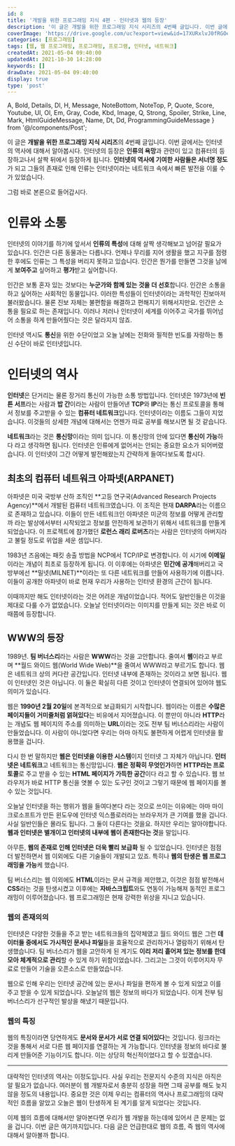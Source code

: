 ```yaml
---
id: 8
title: '개발을 위한 프로그래밍 지식 4편 - 인터넷과 웹의 등장'
description: '이 글은 개발을 위한 프로그래밍 지식 시리즈의 4번째 글입니다. 이번 글에서는 인터넷의 역사에 대해서 알아봅시다. 인터넷의 등장은 인류의 욕망과 관련이 있고 컴퓨터의 등장하고나서 살짝 뒤에서 등장하게 됩니다. 인터넷의 역사에 기여한 사람들은 서너명 정도가 되고 그들의 존재로 인해 인류는 인터넷이라는 네트워크 속에서 빠른 발전을 이룰 수가 있었습니다. 그럼 바로 본론으로 들어갑시다. 인터넷의 이야기를 하기에 앞서서 인류의 특성에 대해 살짝 생각해보고 넘어갈 필요가 있습니다. 인간은 다른 동물과는 다릅니다. 언제나 무리를 지어 생활을 했고 지구를 점령한 후에도 인류는 그 특성을 버리지 못하고 있습니다. 인간은 뭔가를 만들면 그것을 남에게 보여주고 싶어하고 평가받고 싶어합니다.'
coverImage: 'https://drive.google.com/uc?export=view&id=17XURxlvJ0fRGOeGkjgmsJX1892q-m-Pe'
categories: [프로그래밍]
tags: [웹, 웹 프로그래밍, 프로그래밍, 프로그램, 인터넷, 네트워크]
createdAt: 2021-05-04 09:40:00
updatedAt: 2021-10-30 14:28:00
keywords: []
drawDate: 2021-05-04 09:40:00
display: true
type: 'post'
---
```


  A, Bold, Details, Dl, H, Message, NoteBottom, NoteTop, P,
  Quote, Score, Youtube, Ul, Ol, Em, Gray, Code, Kbd, Image,
  Q, Strong, Spoiler, Strike, Line, Mark, HtmlGuideMessage, Name,
  Dt, Dd, ProgrammingGuideMessage
} from '@/components/Post';

<ProgrammingGuideMessage />

이 글은 **개발을 위한 프로그래밍 지식 시리즈**의 4번째 글입니다. 이번 글에서는 인터넷의 역사에 대해서 알아봅시다. 인터넷의 등장은 **인류의 욕망**과 관련이 있고 컴퓨터의 등장하고나서 살짝 뒤에서 등장하게 됩니다. **인터넷의 역사에 기여한 사람들은 서너명 정도**가 되고 그들의 존재로 인해 인류는 인터넷이라는 네트워크 속에서 빠른 발전을 이룰 수가 있었습니다.

그럼 바로 본론으로 들어갑시다.

# 인류와 소통
인터넷의 이야기를 하기에 앞서서 **인류의 특성**에 대해 살짝 생각해보고 넘어갈 필요가 있습니다. 인간은 다른 동물과는 다릅니다. 언제나 무리를 지어 생활을 했고 지구를 점령한 후에도 인류는 그 특성을 버리지 못하고 있습니다. 인간은 뭔가를 만들면 그것을 남에게 **보여주고** 싶어하고 **평가**받고 싶어합니다.

인간은 보통 혼자 있는 것보다는 **누군가와 함께 있는 것을 더 선호**합니다. 인간은 소통을 하고 싶어하는 사회적인 동물입니다. 이러한 특성들이 인터넷이라는 과학적인 진보마저 불러왔습니다. 물론 진보 자체는 불편함을 해결하고 편해지기 위해서지만요. 인간은 소통을 필요로 하는 존재입니다. 이러나 저러나 인터넷이 세계를 이어주고 국가를 뛰어넘어 소통을 하게 만들어줬다는 것은 달라지지 않죠.

인터넷 역시도 **통신**을 위한 수단이었고 오늘 날에는 전화와 필적한 빈도를 자랑하는 통신 수단이 바로 인터넷입니다.

# 인터넷의 역사
**인터넷**은 단거리는 물론 장거리 통신이 가능한 소통 방법입니다. 인터넷은 1973년에 **빈튼 서프**라는 사람과 **밥 간**이라는 사람이 만들어낸 **TCP**와 **IP**라는 통신 프로토콜을 통해서 정보를 주고받을 수 있는 **컴퓨터 네트워크**입니다. 인터넷이라는 이름도 그들이 지었습니다. 이것들의 상세한 개념에 대해서는 언젠가 따로 공부를 해보시면 될 것 같습니다.

**네트워크**라는 것은 **통신망**이라는 의미 입니다. 이 통신망의 안에 있다면 **통신이 가능**하다 라고 생각하면 됩니다. 인터넷은 인류에게 없어서는 안되는 중요한 요소가 되어버렸습니다. 이 인터넷이 그간 어떻게 발전해왔는지 간략하게 들여다보도록 합시다.

## 최초의 컴퓨터 네트워크 아파넷(ARPANET)
아파넷은 미국 국방부 산하 조직인 **고등 연구국(Advanced Research Projects Agency)**에서 개발된 컴퓨터 네트워크였습니다. 이 조직은 현재 **DARPA**라는 이름으로 존재하고 있습니다. 이들이 만든 네트워크인 아파넷은 미군의 정보를 어떻게 관리할까 라는 발상에서부터 시작되었고 정보를 안전하게 보관하기 위해서 네트워크를 만들게 되었습니다. 이 프로젝트에 참가했던 **로런스 래리 로버츠**라는 사람은 인터넷의 아버지라고 불릴 정도로 위업을 세운 셈입니다.

1983년 즈음에는 패킷 송출 방법을 NCP에서 TCP/IP로 변경합니다. 이 시기에 **이메일**이라는 개념이 최초로 등장하게 됩니다. 이 이후에는 아파넷은 **민간에 공개**해버리고 국방부에선 **밀넷(MILNET)**이라는 또 다른 네트워크를 만들어 사용하기에 이릅니다. 이들이 공개한 아파넷이 바로 현재 우리가 사용하는 인터넷 환경의 근간이 됩니다.

이때까지만 해도 인터넷이라는 것은 어려운 개념이었습니다. 적어도 일반인들은 이것을 제대로 다룰 수가 없었습니다. 오늘날 인터넷이라는 이미지를 만들게 되는 것은 바로 이 때쯤에 등장합니다.

## WWW의 등장
1989년. **팀 버너스리**라는 사람은 **WWW**라는 것을 고안합니다. 줄여서 **웹**이라고 부르며 **월드 와이드 웹(World Wide Web)**을 줄여서 WWW라고 부르기도 합니다. 웹은 네트워크 상의 커다란 공간입니다. 인터넷 내부에 존재하는 것이라고 보면 됩니다. 웹이 인터넷인 것은 아닙니다. 이 둘은 확실히 다른 것이고 인터넷이 연결되어 있어야 웹도 의미가 있습니다.

웹은 **1990년 2월 20일**에 본격적으로 보급화되기 시작합니다. 웹이라는 이름은 **수많은 페이지들이 거미줄처럼 얽혀있다**는 비유에서 지어졌습니다. 이 뿐만이 아니라 **HTTP**라는 개념도 웹 페이지의 주소를 의미하는 **URL**이라는 것도 전부 팀 버너스리라는 사람이 만들었습니다. 이 사람이 아니었다면 우리는 아마 아직도 불편하게 어렵게 인터넷을 활용했을 겁니다.

다시 한 번 말하지만 **웹은 인터넷을 이용한 시스템**이지 인터넷 그 자체가 아닙니다. **인터넷은 네트워크**고 네트워크는 통신망입니다. **웹은 정확히 무엇인가**하면 **HTTP라는 프로토콜**로 주고 받을 수 있는 **HTML 페이지가 가득한 공간**이다 라고 할 수 있습니다. 웹 브라우저가 바로 HTTP 통신을 엿볼 수 있는 도구인 것이고 그렇기 때문에 웹 페이지를 볼 수 있는 것입니다.

오늘날 인터넷을 하는 행위가 웹을 들여다본다 라는 것으로 쓰이는 이유에는 아마 마이크로소프트가 만든 윈도우에 인터넷 익스플로러라는 브라우저가 큰 기여를 했을 겁니다. 사실 일반인들은 몰라도 됩니다. 그 둘이 다른다는 것을요. 하지만 우리는 알아야합니다. **웹과 인터넷은 별개이고 인터넷의 내부에 웹이 존재한다는 것**을 말입니다.

아무튼, **웹의 존재로 인해 인터넷은 더욱 빨리 보급화** 될 수 있었습니다. 인터넷은 점점 더 발전하면서 웹 이외에도 다른 기술들이 개발되고 있죠. 특히나 **웹의 탄생은 웹 프로그래밍을 가능**케 했습니다.

팀 버너스리는 웹 이외에도 **HTML**이라는 문서 규격을 제안했고, 이것은 점점 발전해서 **CSS**라는 것을 탄생시켰고 이후에는 **자바스크립트**와도 연동이 가능해져 동적인 프로그래밍이 이루어졌습니다. 웹 프로그래밍은 현재 강력한 위상을 지니고 있습니다.

### 웹의 존재의의
인터넷은 다양한 것들을 주고 받는 네트워크들의 집약체였고 월드 와이드 웹은 그런 **데이터들 중에서도 가시적인 문서나 파일**들을 효율적으로 관리하거나 열람하기 위해서 탄생했습니다. 팀 버너스리가 웹을 고안하게 된 계기도 **이리 저리 흩어져 있는 정보를 한데모아 체계적으로 관리**할 수 있게 하기 위함이었습니다. 그리고는 그것이 이루어지자 무료로 만들어 기술을 오픈소스로 만들었습니다.

웹으로 인해 우리는 인터넷 공간에 있는 문서나 파일을 편하게 볼 수 있게 되었고 이를 주고 받을 수 있게 되었습니다. 오늘날의 웹은 정보의 바다가 되었습니다. 이게 전부 팀 버너스리가 선구적인 발상을 해냈기 때문입니다.

### 웹의 특징
웹의 특징이라면 당연하게도 **문서와 문서가 서로 연결 되어있다**는 것입니다. 링크라는 것을 통해서 서로 다른 웹 페이지를 연결하는 게 가능합니다. 인터넷을 정보의 바다로 불리게 만들어준 기능이기도 합니다. 이는 상당히 혁신적이었다고 할 수 있겠습니다.

---

대략적인 인터넷의 역사는 이정도입니다. 사실 우리는 전문지식 수준의 지식은 아직은 알 필요가 없습니다. 여러분이 웹 개발자로서 충분히 성장을 하면 그때 공부를 해도 늦지 않을 정도의 내용입니다. 중요한 것은 이제 우리는 컴퓨터의 역사나 프로그래밍의 대략적인 흐름을 알았고 오늘은 웹이 탄생하게 된 계기를 알게 되었다는 것입니다.

이제 웹의 흐름에 대해서만 알아본다면 우리가 웹 개발을 하는데에 있어서 큰 문제는 없을 겁니다. 이번 글은 여기까지입니다. 다음 글은 언급한대로 웹의 흐름, 즉 웹의 역사에 대해서 알아볼까 합니다.

